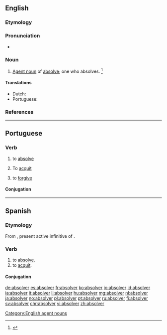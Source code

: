 ==English==

===Etymology===
{{suffix|absolve|er|id2=agent noun|lang=en}}

===Pronunciation===
* {{a|US}} {{IPA|/æbˈzɑl.vɚ/|/əbˈzɑl.vɚ/|lang=en}}

===Noun===
{{en-noun}}

# [[agent noun|Agent noun]] of [[absolve]]; one who absolves. {{defdate|First attested in the late 16<sup>th</sup> century.}}<ref name=SOED>{{R:SOED5|page=9}}</ref>

====Translations====
{{trans-top|one who absolves}}
* Dutch: {{t|nl|vergiffenis schenker|m}}
* Portuguese: {{t|pt|absolvedor|m}}
{{trans-mid}}
{{trans-bottom}}

===References===
<references/>

[[Category:English agent nouns]]

----

==Portuguese==

===Verb===
{{pt-verb|absolv|er}}

# to [[absolve]]
# {{label|pt|legal}} To [[acquit]]
# to [[forgive]]

====Conjugation====
{{pt-conj|absolv|er}}

----

==Spanish==

===Etymology===
From {{etyl|la|es}} {{m|la|absolvere}}, present active infinitive of {{m|la|absolvō||absolve}}.

===Verb===
{{es-verb|absolv|er|pres=absuelvo|part=absuelto}}

# to [[absolve]].
# to [[acquit]].

====Conjugation====
{{es-conj-er|p=-olver|abs}}

[[de:absolver]]
[[es:absolver]]
[[fr:absolver]]
[[ko:absolver]]
[[io:absolver]]
[[id:absolver]]
[[ia:absolver]]
[[it:absolver]]
[[li:absolver]]
[[hu:absolver]]
[[mg:absolver]]
[[nl:absolver]]
[[ja:absolver]]
[[no:absolver]]
[[pl:absolver]]
[[pt:absolver]]
[[ru:absolver]]
[[fi:absolver]]
[[sv:absolver]]
[[chr:absolver]]
[[vi:absolver]]
[[zh:absolver]]